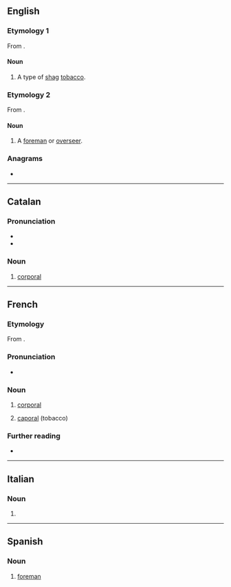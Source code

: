 ==English==

===Etymology 1===
From {{etyl|fr|en}} {{m|fr|caporal}}.

====Noun====
{{en-noun|-}}

# A type of [[shag]] [[tobacco]].

===Etymology 2===
From {{etyl|es|en}} {{m|es|caporal}}.

====Noun====
{{en-noun}}

# {{lb|en|Latin America}} A [[foreman]] or [[overseer]].

===Anagrams===
* {{anagrams|en|crapola}}

----

==Catalan==

===Pronunciation===
* {{ca-IPA}}
* {{rhymes|al|lang=ca}}

===Noun===
{{ca-noun|m}}

# {{lb|ca|military}} [[corporal]]

----

==French==

===Etymology===
From {{etyl|it|fr}} {{m|it|caporale}}.

===Pronunciation===
* {{fr-IPA}}

===Noun===
{{fr-noun|m|caporaux}}

# {{lb|fr|military}} [[corporal]]
# [[#English|caporal]] (tobacco)

===Further reading===
* {{R:TLFi}}

----

==Italian==

===Noun===
{{head|it|noun|g=m|invariable}}

# {{apocopic form of|caporale|lang=it}}

----

==Spanish==

===Noun===
{{es-noun|m|caporales}}

# [[foreman]]
